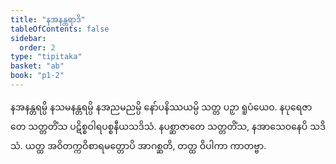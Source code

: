 ```yaml
---
title: "နအနန္တရာဒိ"
tableOfContents: false
sidebar:
  order: 2
type: "tipitaka"
basket: "ab"
book: "p1-2"
---
```



<DynamicBreadcrumb />

<Division number="53" book="p1-2" e="ch" v="37" p="33">

<Paragraph number="233" book="p1-2">
နအနန္တရမ္ပိ နသမနန္တရမ္ပိ နအညမညမ္ပိ နော်ပနိဿယမ္ပိ သတ္တ ပဉှာ ရူပံယေဝ. နပုရေဇာတေ သတ္တတိံသ ပဋိစ္စဝါရပစ္စနီယသဒိသံ. နပစ္ဆာဇာတေ သတ္တတိံသ, နအာသေဝနေပိ သဒိသံ. ယတ္ထ အဝိတက္ကဝိစာရမတ္တောပိ အာဂစ္ဆတိ, တတ္ထ ဝိပါကာ ကာတဗ္ဗာ.
</Paragraph>
</Division>